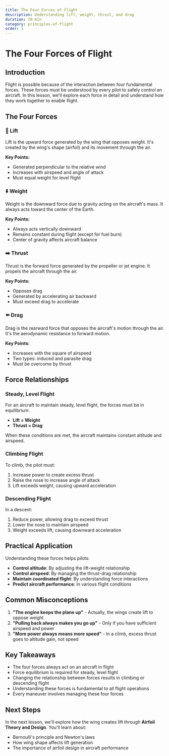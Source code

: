 ```yaml
---
title: The Four Forces of Flight
description: Understanding lift, weight, thrust, and drag
duration: 20 min
category: principles-of-flight
order: 1
---
```


# The Four Forces of Flight

## Introduction

Flight is possible because of the interaction between four fundamental forces. These forces must be understood by every pilot to safely control an aircraft. In this lesson, we'll explore each force in detail and understand how they work together to enable flight.

## The Four Forces

### 🔺 Lift

Lift is the upward force generated by the wing that opposes weight. It's created by the wing's shape (airfoil) and its movement through the air.

**Key Points:**
- Generated perpendicular to the relative wind
- Increases with airspeed and angle of attack
- Must equal weight for level flight

### ⬇️ Weight

Weight is the downward force due to gravity acting on the aircraft's mass. It always acts toward the center of the Earth.

**Key Points:**
- Always acts vertically downward
- Remains constant during flight (except for fuel burn)
- Center of gravity affects aircraft balance

### ➡️ Thrust

Thrust is the forward force generated by the propeller or jet engine. It propels the aircraft through the air.

**Key Points:**
- Opposes drag
- Generated by accelerating air backward
- Must exceed drag to accelerate

### ⬅️ Drag

Drag is the rearward force that opposes the aircraft's motion through the air. It's the aerodynamic resistance to forward motion.

**Key Points:**
- Increases with the square of airspeed
- Two types: induced and parasite drag
- Must be overcome by thrust

## Force Relationships

### Steady, Level Flight

For an aircraft to maintain steady, level flight, the forces must be in equilibrium:

- **Lift = Weight**
- **Thrust = Drag**

When these conditions are met, the aircraft maintains constant altitude and airspeed.

### Climbing Flight

To climb, the pilot must:
1. Increase power to create excess thrust
2. Raise the nose to increase angle of attack
3. Lift exceeds weight, causing upward acceleration

### Descending Flight

In a descent:
1. Reduce power, allowing drag to exceed thrust
2. Lower the nose to maintain airspeed
3. Weight exceeds lift, causing downward acceleration

## Practical Application

Understanding these forces helps pilots:
- **Control altitude**: By adjusting the lift-weight relationship
- **Control airspeed**: By managing the thrust-drag relationship
- **Maintain coordinated flight**: By understanding force interactions
- **Predict aircraft performance**: In various flight conditions

## Common Misconceptions

1. **"The engine keeps the plane up"** - Actually, the wings create lift to oppose weight
2. **"Pulling back always makes you go up"** - Only if you have sufficient airspeed and power
3. **"More power always means more speed"** - In a climb, excess thrust goes to altitude gain, not speed

## Key Takeaways

- The four forces always act on an aircraft in flight
- Force equilibrium is required for steady, level flight
- Changing the relationship between forces results in climbing or descending flight
- Understanding these forces is fundamental to all flight operations
- Every maneuver involves managing these four forces

## Next Steps

In the next lesson, we'll explore how the wing creates lift through **Airfoil Theory and Design**. You'll learn about:
- Bernoulli's principle and Newton's laws
- How wing shape affects lift generation
- The importance of airfoil design in aircraft performance